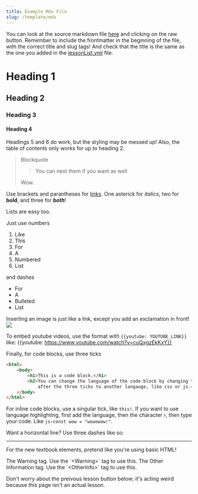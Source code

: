 ---
title: Example Mdx File
slug: /template/mdx
---

You can look at the source markdown file [here](https://github.com/superandybean/learning-the-express-way/blob/master/lessons/exampleMdx.mdx) and clicking on the raw button. Remember to include the frontmatter in the beginning of the file, with the correct title and slug tags! And check that the title is the same as the one you added in the [lessonList.yml](https://github.com/superandybean/learning-the-express-way/blob/master/data/lessonList.yml) file.

# Heading 1

## Heading 2

### Heading 3

#### Heading 4

Headings 5 and 6 do work, but the styling may be messed up! Also, the table of contents only works for up to heading 2.

> Blockquote
>
> > You can nest them if you want as well
>
> Wow.

Use brackets and parantheses for [links](). One asterick for *italics*, two for **bold**, and three for ***both***!

Lists are easy too.

Just use numbers

1. Like
2. This
3. For
4. A
5. Numbered
6. List

and dashes

- For
- A
- Bulleted
- List

Inserting an image is just like a link, except you add an exclamation in front!
![](../src/images/example_html_tag.png)

To embed youtube videos, use the format with `{{youtube: YOUTUBE_LINK}}` like:
{{youtube: https://www.youtube.com/watch?v=cuQxgzEkKxY}}

Finally, for code blocks, use three ticks

```html
<html>
    <body>
        <h1>This is a code block.</h1>
        <h2>You can change the language of the code block by changing the html
            after the three ticks to another langauge, like css or js.</h2>
    </body>
</html>
```

For inline code blocks, use a singular tick, like `this!`. If you want to use language highlighting, first add the language, then the character ›, then type your code. Like `js›const wow = "wowowow!"`.

Want a horizontal line? Use three dashes like so:

---

For the new textbook elements, pretend like you're using basic HTML!

<Warning>
The Warning tag. Use the `&lt;Warning>` tag to use this.
</Warning>

<OtherInfo>
The Other Information tag. Use the `&lt;OtherInfo>` tag to use this.
</OtherInfo>

Don't worry about the preivous lesson button below; it's acting weird because this page isn't an actual lesson.
